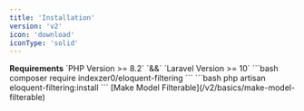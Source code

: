 ```yaml
---
title: 'Installation'
version: 'v2'
icon: 'download'
iconType: 'solid'
---
```


<Note>
<strong>Requirements</strong>
`PHP Version >= 8.2`
`&&`
`Laravel Version >= 10`
</Note>

<Steps>
  <Step title="Composer Require">
    ```bash
    composer require indexzer0/eloquent-filtering
    ```
  </Step>
  <Step title="Install">
    ```bash
    php artisan eloquent-filtering:install
    ```
  </Step>
  <Step title="Make Model Filterable">
    [Make Model Filterable](/v2/basics/make-model-filterable)
  </Step>
</Steps>
